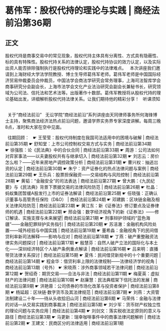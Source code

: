 # 葛伟军：股权代持的理论与实践 | 商经法前沿第36期
## 正文
股权代持是商事交易中的常见现象，股权代持主体具有分离性、方式具有隐蔽性、标的具有特殊性。股权代持关系的法律认定，股权代持协议的效力认定，以及实际出资人能否排除强制执行是股权代持理论和实践中的法律难点。
 
本次讲座我们邀请到上海财经大学法学院教授、博士生导师葛伟军老师。葛伟军老师是中国国际经济贸易仲裁委员会仲裁员，中国法学会商法学研究会常务理事，上海司法智库学会商事研究分会副会长，上海市法学会文化产业法治研究会副会长兼秘书长，研究领域为公司法、信托法和艺术法等。出版著作十数部。葛伟军教授将从股权代持的理论基础出发，详细解析股权代持法律关系。让我们期待他的精彩分享！
 
听课须知
 

 
关于“商经法前沿”
 
无讼学院“商经法前沿”系列讲座由天同律师事务所何海锋博士主持，聚焦商法经济法热点前沿问题，邀请学界实务界专家深度讲解。每周三晚8点，准时和大家在空中见面。
 

 
往期回顾：
 
☛ 王莹莹：股权代持制度在我国司法适用中的困境与破解 | 商经法前沿第35期
☛ 舒知堂：上市公司控制权交易方式与实务 | 商经法前沿第34期
☛ 徐强胜：论《民法典》中的合伙合同 | 商经法前沿第33期
☛ 周游：公司法如何对弈家事法——以夫妻股权共有与继承切入 | 商经法前沿第32期
☛ 刘志云：房价怎么啦？——近年来房地产调控政策分析 | 商经法前沿第31期
☛ 曹兴权：抽逃岀资的认定 | 商经法前沿第30期
☛ 朱宁：资产证券化的热点法律问题与案例 | 商经法前沿第29期
☛ 王乐兵：股票担保融资——交易结构与风险控制 | 商经法前沿第28期
☛ 黄韬：“金融安全”的司法表达 | 商经法前沿第27期
☛ 曾大鹏：《九民纪要》与《民法典》背景下票据交易的法律风险防范 | 商经法前沿第26期
☛ 杜晶：蚂蚁集团暂缓A股发行上市的证券法解读 | 商经法前沿第25期
☛ 任晓强：正确认识董事与高管责任保险（D&O） | 商经法前沿第24期
☛ 邓建鹏：区块链金融及相关法律风险防范 | 商经法前沿第23期
☛ 黄江东：新《证券法》修订要点及证券律师的机遇 | 商经法前沿第22期
☛ 邢会强：数字经济视角下的新《证券法》——修订解读、实施支撑与未来展望| 商经法前沿第21期
☛ 刑事辩护领域的“蓝色海疆”——金融犯罪辩护实务指引 | 商经法前沿第20期
☛ 苏洁澈：金融机构风险处置——域外经验与中国实践 | 商经法前沿第19期
☛ 董希淼：金融视角下的民间借贷利率新司法解释——影响与应对 | 商经法前沿第18期
☛ 丁燕：破产重整融资法律实务问题探讨 | 商经法前沿第17期
☛ 殷慧芬：自然人破产立法的国际化与本土化——深圳经济特区个人破产条例重点解读 | 商经法前沿第16期
☛ 吕来明：直播带货法律关系探讨 | 商经法前沿第15期
☛ 夏伟：民间借贷新规中的十个重要问题 | 商经法前沿第14期
☛ 程金华：借贷利率上限的法律规制——法律经济学的视角 | 商经法前沿第13期（号外）
☛ 宋晓燕：涉外商事领域若干法律问题 | 商经法前沿第12期
☛ 贺绍奇：期货交易——合法与非法 | 商经法前沿第11期
☛ 梅夏英：虚拟财产的法律问题 | 商经法前沿第10期
☛ 赵廉慧：民法典框架下信托法的发展 | 商经法前沿第9期
☛ 洪艳蓉：公司债券的市场化改革与投资者保护 | 商经法前沿第8期
☛ 杨延超：区块链·数字货币及其法律规范 | 商经法前沿第7期
☛ 刘燕：大资管法制建设二十年——待从头收拾旧山河 | 商经法前沿第6期
☛ 马荣伟：金融与法律的对话—从交易实践到商事裁决 | 商经法前沿第5期
☛ 刘少军：货币财产权独立性的理论问题与实务应用 | 商经法前沿第4期
☛ 刘剑文：落实税收法定原则的意义与路径 | 商经法前沿第3期
☛ 马更新：瑞幸咖啡事件中的商事法律问题解析 | 商经法前沿第2期
☛ 王建文：民商区分的法律适用 | 商经法前沿第1期
